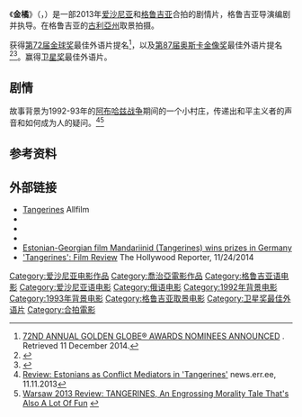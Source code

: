 {{noteTA
|1=zh-cn:金橘 (电影);zh-tw:橘子收成時;
|2=zh-cn:金橘;zh-tw:橘子收成時;
}}
{{Infobox film
| name = Tangerines
| image = Tangerines film.jpg
| caption = 电影海报
| director = {{tsl|en|Zaza Urushadze|扎扎‧烏魯沙哲}}
| producer = [[Ivo_Felt|Ivo Felt]]，扎扎‧烏魯沙哲
| writer = 扎扎‧烏魯沙哲
| starring = [[Lembit_Ulfsak|Lembit Ulfsak]], [[Elmo_Nüganen|Elmo Nüganen]], [[Mikheil_Meskhi_(actor)|Mikheil Meskhi]], [[Giorgi_Nakashidze|Giorgi Nakashidze]], [[Raivo_Trass|Raivo Trass]]
| music = [[Niaz_Diasamidze|Niaz Diasamidze]]
| cinematography = [[Rein_Kotov|Rein Kotov]]
| editing = 
| distributor = [[Allfilm|Allfilm]], [[Cinema_24|Cinema 24]]
| released = {{Film date|2013|10|15}}
| runtime = 87 分钟
| country = [[爱沙尼亚|爱沙尼亚]]、[[格鲁吉亚|格鲁吉亚]]
| awards =
| language = [[爱沙尼亚语|爱沙尼亚语]]、[[俄语|俄语]]
| budget = 65万欧元
}}
《'''金橘'''》（{{lang-ka|მანდარინები}}，{{lang-et|Mandariinid}}）是一部2013年[[爱沙尼亚|爱沙尼亚]]和[[格鲁吉亚|格鲁吉亚]]合拍的剧情片，格鲁吉亚导演{{tsl|en|Zaza Urushadze|扎扎‧烏魯沙哲}}编剧并执导。在格鲁吉亚的[[古利亞州|古利亞州]]取景拍摄。

获得[[第72届金球奖|第72届金球奖]]最佳外语片提名<ref>[http://www.dickclark.com/wp-content/uploads/2014/12/72nd-Annual-Golden-Globes-Nominations.pdf 72ND ANNUAL GOLDEN GLOBE® AWARDS NOMINEES ANNOUNCED] {{Wayback|url=http://www.dickclark.com/wp-content/uploads/2014/12/72nd-Annual-Golden-Globes-Nominations.pdf |date=20170227021100 }}. Retrieved 11 December 2014.</ref>，以及[[第87届奥斯卡金像奖|第87届奥斯卡金像奖]]最佳外语片提名<ref name="Estonia">{{cite web |url=http://www.hollywoodreporter.com/news/oscars-balkans-baltics-choose-submissions-729441 |title=Croatia, Serbia, Finland and Estonia have announced their nominations for the category |accessdate=2 September 2014 |work=Hollywood Reporter |archive-date=2014-09-08 |archive-url=https://web.archive.org/web/20140908101535/http://www.hollywoodreporter.com/news/oscars-balkans-baltics-choose-submissions-729441 |dead-url=no }}</ref><ref name="Nominees">{{cite web |url=http://www.huffingtonpost.com/2015/01/15/oscar-nominations-2015_n_6473542.html |title=Oscar Nominations 2015: See The Full List |accessdate=15 January 2015 |work=Huffington Post |archive-date=2016-02-23 |archive-url=https://web.archive.org/web/20160223214323/http://www.huffingtonpost.com/2015/01/15/oscar-nominations-2015_n_6473542.html |dead-url=no }}</ref>。赢得[[卫星奖|卫星奖]]最佳外语片。

== 剧情 ==
故事背景为1992-93年的[[阿布哈兹战争|阿布哈兹战争]]期间的一个小村庄，传递出和平主义者的声音和如何成为人的疑问。<ref>[http://news.err.ee/v/Culture/97714097-fae0-4016-b166-c9a74c5fb8ee Review: Estonians as Conflict Mediators in 'Tangerines'] {{Wayback|url=http://news.err.ee/v/Culture/97714097-fae0-4016-b166-c9a74c5fb8ee |date=20190701055940 }} news.err.ee, 11.11.2013</ref><ref>[http://twitchfilm.com/2013/10/warsaw-2013-review-tangerines-an-engrossing-morality-tale-thats-also-a-lot-of-fun.html Warsaw 2013 Review: TANGERINES, An Engrossing Morality Tale That's Also A Lot Of Fun] {{webarchive|url=https://web.archive.org/web/20141219213109/http://twitchfilm.com/2013/10/warsaw-2013-review-tangerines-an-engrossing-morality-tale-thats-also-a-lot-of-fun.html |date=2014-12-19 }}</ref>

== 参考资料 ==
{{reflist}}

== 外部链接 ==
*[https://web.archive.org/web/20131217235459/http://allfilm.ee/en/filmid/tangerines/ Tangerines] Allfilm
*{{IMDb title|2991224|Tangerines}}
*{{AllRovi title|595446|Tangerines}}
*{{Rotten Tomatoes|mandariinid|Mandariinid}}
*[http://estonianworld.com/culture/estonian-georgian-film-mandariinid-tangerines-wins-prizes-germany/ Estonian-Georgian film Mandariinid (Tangerines) wins prizes in Germany] {{Wayback|url=http://estonianworld.com/culture/estonian-georgian-film-mandariinid-tangerines-wins-prizes-germany/ |date=20190701055941 }}
*[http://www.hollywoodreporter.com/review/tangerines-film-review-751491 'Tangerines': Film Review] {{Wayback|url=http://www.hollywoodreporter.com/review/tangerines-film-review-751491 |date=20190701055936 }} The Hollywood Reporter, 11/24/2014

{{DEFAULTSORT:Tangerines}}
[[Category:爱沙尼亚电影作品|Category:爱沙尼亚电影作品]]
[[Category:喬治亞電影作品|Category:喬治亞電影作品]]
[[Category:格鲁吉亚语电影|Category:格鲁吉亚语电影]]
[[Category:爱沙尼亚语电影|Category:爱沙尼亚语电影]]
[[Category:俄语电影|Category:俄语电影]]
[[Category:1992年背景电影|Category:1992年背景电影]]
[[Category:1993年背景电影|Category:1993年背景电影]]
[[Category:格鲁吉亚取景电影|Category:格鲁吉亚取景电影]]
[[Category:卫星奖最佳外语片|Category:卫星奖最佳外语片]]
[[Category:合拍電影|Category:合拍電影]]